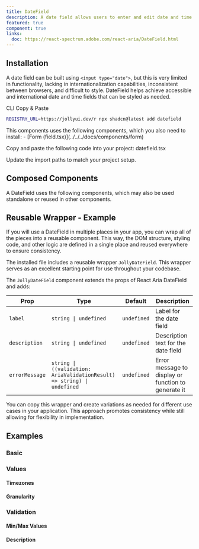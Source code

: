 ```yaml
---
title: DateField
description: A date field allows users to enter and edit date and time values using a keyboard. Each part of a date value is displayed in an individually editable segment.
featured: true
component: true
links:
  doc: https://react-spectrum.adobe.com/react-aria/DateField.html
---
```


<ComponentPreview name="datefield-demo" />

## Installation

A date field can be built using `<input type="date">`, but this is very limited in functionality, lacking in internationalization capabilities, inconsistent between browsers, and difficult to style. DateField helps achieve accessible and international date and time fields that can be styled as needed.

<Tabs defaultValue="cli">

<TabsList>
  <TabsTrigger value="cli">CLI</TabsTrigger>
  <TabsTrigger value="manual">Copy & Paste</TabsTrigger>
</TabsList>

<TabsContent value="cli">

```bash
REGISTRY_URL=https://jollyui.dev/r npx shadcn@latest add datefield
```

</TabsContent>

<TabsContent value="manual">

<Steps>

<Step>
  This components uses the following components, which you also need to install:
  - [Form (field.tsx)](../../../docs/components/form)
</Step>

<Step>Copy and paste the following code into your project: datefield.tsx</Step>

<ComponentSource name="datefield" />

<Step>Update the import paths to match your project setup.</Step>

</Steps>

</TabsContent>

</Tabs>

## Composed Components

A DateField uses the following components, which may also be used standalone or reused in other components.

<ComponentCards>
  <ComponentCard component="label" />
</ComponentCards>

## Reusable Wrapper - Example

If you will use a DateField in multiple places in your app, you can wrap all of the pieces into a reusable component. This way, the DOM structure, styling code, and other logic are defined in a single place and reused everywhere to ensure consistency.

The installed file includes a reusable wrapper `JollyDateField`. This wrapper serves as an excellent starting point for use throughout your codebase.

<ComponentPreview name="datefield-reusable" />

The `JollyDateField` component extends the props of React Aria DateField and adds:

| Prop           | Type                                                                    | Default     | Description                                         |
| -------------- | ----------------------------------------------------------------------- | ----------- | --------------------------------------------------- |
| `label`        | `string \| undefined`                                                   | `undefined` | Label for the date field                            |
| `description`  | `string \| undefined`                                                   | `undefined` | Description text for the date field                 |
| `errorMessage` | `string \| ((validation: AriaValidationResult) => string) \| undefined` | `undefined` | Error message to display or function to generate it |

You can copy this wrapper and create variations as needed for different use cases in your application. This approach promotes consistency while still allowing for flexibility in implementation.

<ComponentPreview name="datefield-reusable" />

## Examples

### Basic

<ComponentPreview name="datefield-demo" />

### Values

#### Timezones

<ComponentPreview name="datefield-timezone" />

#### Granularity

<ComponentPreview name="datefield-granularity" />

### Validation

<ComponentPreview name="datefield-validation" />

#### Min/Max Values

<ComponentPreview name="datefield-validation-min-max" />

#### Description

<ComponentPreview name="datefield-description" />
